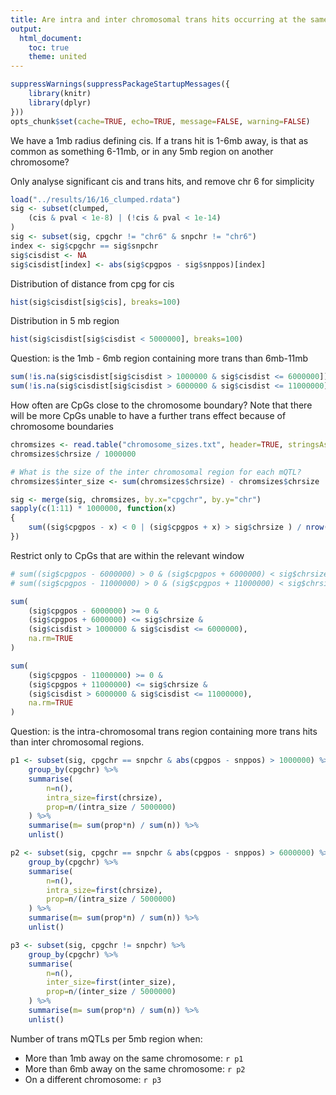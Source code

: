 ```yaml
---
title: Are intra and inter chromosomal trans hits occurring at the same rate?
output:
  html_document:
    toc: true
    theme: united
---
```


```r
suppressWarnings(suppressPackageStartupMessages({
	library(knitr)
	library(dplyr)
}))
opts_chunk$set(cache=TRUE, echo=TRUE, message=FALSE, warning=FALSE)
```

We have a 1mb radius defining cis. If a trans hit is 1-6mb away, is that as common as something 6-11mb, or in any 5mb region on another chromosome?

Only analyse significant cis and trans hits, and remove chr 6 for simplicity

```r
load("../results/16/16_clumped.rdata")
sig <- subset(clumped, 
	(cis & pval < 1e-8) | (!cis & pval < 1e-14)
)
sig <- subset(sig, cpgchr != "chr6" & snpchr != "chr6")
index <- sig$cpgchr == sig$snpchr
sig$cisdist <- NA
sig$cisdist[index] <- abs(sig$cpgpos - sig$snppos)[index]
```

Distribution of distance from cpg for cis

```r
hist(sig$cisdist[sig$cis], breaks=100)
```

Distribution in 5 mb region

```r
hist(sig$cisdist[sig$cisdist < 5000000], breaks=100)
```


Question: is the 1mb - 6mb region containing more trans than 6mb-11mb

```r
sum(!is.na(sig$cisdist[sig$cisdist > 1000000 & sig$cisdist <= 6000000]))
sum(!is.na(sig$cisdist[sig$cisdist > 6000000 & sig$cisdist <= 11000000]))
```

How often are CpGs close to the chromosome boundary? Note that there will be more CpGs unable to have a further trans effect because of chromosome boundaries

```r
chromsizes <- read.table("chromosome_sizes.txt", header=TRUE, stringsAsFactors=FALSE)
chromsizes$chrsize / 1000000

# What is the size of the inter chromosomal region for each mQTL?
chromsizes$inter_size <- sum(chromsizes$chrsize) - chromsizes$chrsize

sig <- merge(sig, chromsizes, by.x="cpgchr", by.y="chr")
sapply(c(1:11) * 1000000, function(x)
{
	sum((sig$cpgpos - x) < 0 | (sig$cpgpos + x) > sig$chrsize ) / nrow(sig)
})
```

Restrict only to CpGs that are within the relevant window

```r
# sum((sig$cpgpos - 6000000) > 0 & (sig$cpgpos + 6000000) < sig$chrsize) 
# sum((sig$cpgpos - 11000000) > 0 & (sig$cpgpos + 11000000) < sig$chrsize)

sum(
	(sig$cpgpos - 6000000) >= 0 & 
	(sig$cpgpos + 6000000) <= sig$chrsize &
	(sig$cisdist > 1000000 & sig$cisdist <= 6000000),
	na.rm=TRUE
)

sum(
	(sig$cpgpos - 11000000) >= 0 & 
	(sig$cpgpos + 11000000) <= sig$chrsize &
	(sig$cisdist > 6000000 & sig$cisdist <= 11000000),
	na.rm=TRUE
)
```


Question: is the intra-chromosomal trans region containing more trans hits than inter chromosomal regions.

```r
p1 <- subset(sig, cpgchr == snpchr & abs(cpgpos - snppos) > 1000000) %>%
	group_by(cpgchr) %>%
	summarise(
		n=n(), 
		intra_size=first(chrsize),
		prop=n/(intra_size / 5000000)
	) %>%
	summarise(m= sum(prop*n) / sum(n)) %>%
	unlist()

p2 <- subset(sig, cpgchr == snpchr & abs(cpgpos - snppos) > 6000000) %>%
	group_by(cpgchr) %>%
	summarise(
		n=n(), 
		intra_size=first(chrsize),
		prop=n/(intra_size / 5000000)
	) %>%
	summarise(m= sum(prop*n) / sum(n)) %>%
	unlist()

p3 <- subset(sig, cpgchr != snpchr) %>%
	group_by(cpgchr) %>%
	summarise(
		n=n(), 
		inter_size=first(inter_size),
		prop=n/(inter_size / 5000000)
	) %>%
	summarise(m= sum(prop*n) / sum(n)) %>%
	unlist()
```

Number of trans mQTLs per 5mb region when:

- More than 1mb away on the same chromosome: `r p1`
- More than 6mb away on the same chromosome: `r p2`
- On a different chromosome: `r p3`
